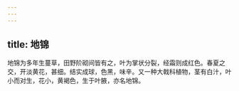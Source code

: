 ```yaml
---
---
---
```

title: 地锦
---



地锦为多年生蔓草，田野阶砌间皆有之，叶为掌状分裂，经霜则成红色。春夏之交，开淡黄花，甚细。结实成球，色黑，味辛。又一种大戟科植物，茎有白汁，叶小而对生，花小，黄褐色，生于叶腋，亦名地锦。